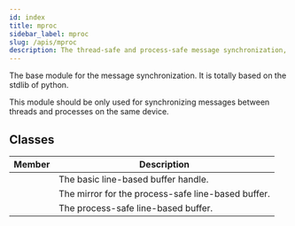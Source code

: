 ```yaml
---
id: index
title: mproc
sidebar_label: mproc
slug: /apis/mproc
description: The thread-safe and process-safe message synchronization, implemented based on the python stdlib.
---
```



<APITopBar type="module" isPrivate={true} source="mproc" />

The base module for the message synchronization. It is totally based on the stdlib of python.

This module should be only used for synchronizing messages between threads and processes on the same device.

## Classes

|                                          Member                                          | <center>Description</center>                       |
| :--------------------------------------------------------------------------------------: | :------------------------------------------------- |
|     [<IconObjType type="class" hasText={true} text="LineBuffer"/>](./LineBuffer.mdx)     | The basic line-based buffer handle.                |
| [<IconObjType type="class" hasText={true} text="LineProcMirror"/>](./LineProcMirror.mdx) | The mirror for the process-safe line-based buffer. |
| [<IconObjType type="class" hasText={true} text="LineProcBuffer"/>](./LineProcBuffer.mdx) | The process-safe line-based buffer.                |

[link-flask-restful]: https://flask-restful.readthedocs.io/en/latest/
[link-urllib3]: https://urllib3.readthedocs.io/en/latest/index.html
